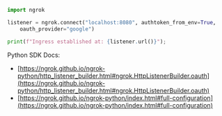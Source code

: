 ```python
import ngrok

listener = ngrok.connect("localhost:8080", authtoken_from_env=True,
    oauth_provider="google")

print(f"Ingress established at: {listener.url()}");
```

Python SDK Docs:

- [https://ngrok.github.io/ngrok-python/http_listener_builder.html#ngrok.HttpListenerBuilder.oauth](https://ngrok.github.io/ngrok-python/http_listener_builder.html#ngrok.HttpListenerBuilder.oauth)
- [https://ngrok.github.io/ngrok-python/index.html#full-configuration](https://ngrok.github.io/ngrok-python/index.html#full-configuration)
